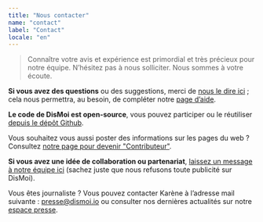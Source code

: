 ```yaml
---
title: "Nous contacter"
name: "contact"
label: "Contact"
locale: "en"
---
```



> Connaître votre avis et expérience est primordial et très précieux pour notre équipe. N’hésitez pas à nous solliciter. Nous sommes à votre écoute.

**Si vous avez des questions** ou des suggestions, merci de [nous le dire ici](https://www.dismoi.io/contact/) ; cela nous permettra, au besoin, de compléter notre [page d’aide](https://www.dismoi.io/aide/).

**Le code de DisMoi est open-source**, vous pouvez participer ou le réutiliser [depuis le dépôt Github](https://github.com/dis-moi/extension/).

Vous souhaitez vous aussi poster des informations sur les pages du web ? Consultez [notre page pour devenir "Contributeur"](https://www.dismoi.io/informer/).

**Si vous avez une idée de collaboration ou partenariat**, [laissez un message à notre équipe ici](https://www.dismoi.io/contact/) (sachez juste que nous refusons toute publicité sur DisMoi).

Vous êtes journaliste ? Vous pouvez contacter Karène à l’adresse mail suivante : [presse@dismoi.io](mailto:presse@dismoi.io) ou consulter nos dernières actualités sur notre [espace presse](https://www.dismoi.io/espace-presse/).
